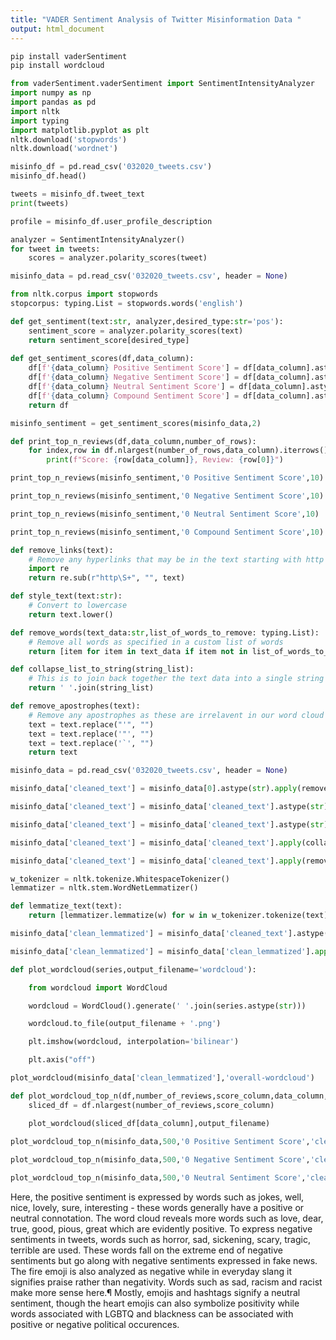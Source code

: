 ```yaml
---
title: "VADER Sentiment Analysis of Twitter Misinformation Data "
output: html_document
---
```


```python
pip install vaderSentiment
pip install wordcloud

from vaderSentiment.vaderSentiment import SentimentIntensityAnalyzer
import numpy as np
import pandas as pd
import nltk
import typing
import matplotlib.pyplot as plt
nltk.download('stopwords')
nltk.download('wordnet')
```

```python
misinfo_df = pd.read_csv('032020_tweets.csv')
misinfo_df.head()
```

```python
tweets = misinfo_df.tweet_text
print(tweets)

profile = misinfo_df.user_profile_description
```

```python
analyzer = SentimentIntensityAnalyzer()
for tweet in tweets:
    scores = analyzer.polarity_scores(tweet)
```

```python
misinfo_data = pd.read_csv('032020_tweets.csv', header = None)
```

```python
from nltk.corpus import stopwords
stopcorpus: typing.List = stopwords.words('english')
```

```python
def get_sentiment(text:str, analyzer,desired_type:str='pos'):
    sentiment_score = analyzer.polarity_scores(text)
    return sentiment_score[desired_type]
  
def get_sentiment_scores(df,data_column):
    df[f'{data_column} Positive Sentiment Score'] = df[data_column].astype(str).apply(lambda x: get_sentiment(x,analyzer,'pos'))
    df[f'{data_column} Negative Sentiment Score'] = df[data_column].astype(str).apply(lambda x: get_sentiment(x,analyzer,'neg'))
    df[f'{data_column} Neutral Sentiment Score'] = df[data_column].astype(str).apply(lambda x: get_sentiment(x,analyzer,'neu'))
    df[f'{data_column} Compound Sentiment Score'] = df[data_column].astype(str).apply(lambda x: get_sentiment(x,analyzer,'compound'))
    return df
```

```python
misinfo_sentiment = get_sentiment_scores(misinfo_data,2)
```

```python
def print_top_n_reviews(df,data_column,number_of_rows):
    for index,row in df.nlargest(number_of_rows,data_column).iterrows():
        print(f"Score: {row[data_column]}, Review: {row[0]}")

print_top_n_reviews(misinfo_sentiment,'0 Positive Sentiment Score',10)

print_top_n_reviews(misinfo_sentiment,'0 Negative Sentiment Score',10)

print_top_n_reviews(misinfo_sentiment,'0 Neutral Sentiment Score',10)

print_top_n_reviews(misinfo_sentiment,'0 Compound Sentiment Score',10)

```

```python
def remove_links(text):
    # Remove any hyperlinks that may be in the text starting with http
    import re
    return re.sub(r"http\S+", "", text)

def style_text(text:str):
    # Convert to lowercase
    return text.lower()

def remove_words(text_data:str,list_of_words_to_remove: typing.List):
    # Remove all words as specified in a custom list of words
    return [item for item in text_data if item not in list_of_words_to_remove]

def collapse_list_to_string(string_list):
    # This is to join back together the text data into a single string
    return ' '.join(string_list)

def remove_apostrophes(text):
    # Remove any apostrophes as these are irrelavent in our word cloud
    text = text.replace("'", "")
    text = text.replace('"', "")
    text = text.replace('`', "")
    return text

misinfo_data = pd.read_csv('032020_tweets.csv', header = None)

misinfo_data['cleaned_text'] = misinfo_data[0].astype(str).apply(remove_links)

misinfo_data['cleaned_text'] = misinfo_data['cleaned_text'].astype(str).apply(style_text)

misinfo_data['cleaned_text'] = misinfo_data['cleaned_text'].astype(str).apply(lambda x: remove_words(x.split(),stopcorpus))

misinfo_data['cleaned_text'] = misinfo_data['cleaned_text'].apply(collapse_list_to_string)

misinfo_data['cleaned_text'] = misinfo_data['cleaned_text'].apply(remove_apostrophes)

```

```python
w_tokenizer = nltk.tokenize.WhitespaceTokenizer()
lemmatizer = nltk.stem.WordNetLemmatizer()

def lemmatize_text(text):
    return [lemmatizer.lemmatize(w) for w in w_tokenizer.tokenize(text)]

misinfo_data['clean_lemmatized'] = misinfo_data['cleaned_text'].astype(str).apply(lemmatize_text)

misinfo_data['clean_lemmatized'] = misinfo_data['clean_lemmatized'].apply(collapse_list_to_string)

```

```python
def plot_wordcloud(series,output_filename='wordcloud'):

    from wordcloud import WordCloud

    wordcloud = WordCloud().generate(' '.join(series.astype(str)))

    wordcloud.to_file(output_filename + '.png')

    plt.imshow(wordcloud, interpolation='bilinear')

    plt.axis("off")

plot_wordcloud(misinfo_data['clean_lemmatized'],'overall-wordcloud')
```

```python
def plot_wordcloud_top_n(df,number_of_reviews,score_column,data_column,output_filename):
    sliced_df = df.nlargest(number_of_reviews,score_column)

    plot_wordcloud(sliced_df[data_column],output_filename)
    
plot_wordcloud_top_n(misinfo_data,500,'0 Positive Sentiment Score','clean_lemmatized','positive-wordcloud')
```

```python
plot_wordcloud_top_n(misinfo_data,500,'0 Negative Sentiment Score','clean_lemmatized','negative-wordcloud')
```

```python
plot_wordcloud_top_n(misinfo_data,500,'0 Neutral Sentiment Score','clean_lemmatized','neutral-wordcloud')
```

Here, the positive sentiment is expressed by words such as jokes, well, nice, lovely, sure, interesting - these words generally have a positive or neutral connotation. The word cloud reveals more words such as love, dear, true, good, pious, great which are evidently positive.
To express negative sentiments in tweets, words such as horror, sad, sickening, scary, tragic, terrible are used. These words fall on the extreme end of negative sentiments but go along with negative sentiments expressed in fake news. The fire emoji is also analyzed as negative while in everyday slang it signifies praise rather than negativity. Words such as sad, racism and racist make more sense here.¶
Mostly, emojis and hashtags signify a neutral sentiment, though the heart emojis can also symbolize positivity while words associated with LGBTQ and blackness can be associated with positive or negative political occurences.

